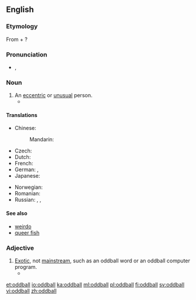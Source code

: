 ==English==
{{wikipedia}}

===Etymology===
From {{term|odd|lang=en}} + {{term|ball|lang=en}}?

{{etystub}}

===Pronunciation===
* {{a|US}} {{IPA|/ˈɑːdˌbɔl/}}, {{X-SAMPA|/"A:d%bO:l/}}

===Noun===
{{en-noun}}

# An [[eccentric]] or [[unusual]] person.
#* {{quote-book|passage="She's different, mister. A real '''oddball''', if you know what I mean. But your little girl would love her. All kids love the Doll Lady."|author=Maris Soule|title=Storybook Hero|page=5|year=1989}}

====Translations====
{{trans-top|eccentric person}}
* Chinese:
*: Mandarin: {{t+|cmn|怪人|tr=guàirén|sc=Hani}}
* Czech: {{t|cs|podivín|m}}
* Dutch: {{t+|nl|kwast}}
* French: {{t+|fr|excentrique|m|f}}
* German: {{t+|de|Spinner|m}}, {{t+|de|Exzentriker|m}}
* Japanese: {{t+|ja|変人|tr=へんじん, henjin|sc=Jpan}}
{{trans-mid}}
* Norwegian: {{t|no|eksentriker}}
* Romanian: {{t+|ro|ciudat|m}}
* Russian: {{t+|ru|сумасброд|m|tr=sumasbród|sc=Cyrl}}, {{t+|ru|чудак|m|tr=čudák|sc=Cyrl}}, {{t+|ru|эксцентрик|m|tr=ekscéntrik|sc=Cyrl}}
{{trans-bottom}}

====See also====
* [[weirdo]]
* [[queer fish]]

===Adjective===
{{en-adj|-}}

# [[exotic|Exotic]], not [[mainstream]], such as an oddball word or an oddball computer program.
#* {{quote-book|passage=An '''oddball''' word processor, for example, might never be supported by such helpful tools as spelling checkers, indexing programs, footnote utilities,...|title=The Complete Guide to Microsystem Management|author=Steven K. Roberts|year=1984}}

[[et:oddball]]
[[io:oddball]]
[[ka:oddball]]
[[ml:oddball]]
[[pl:oddball]]
[[fi:oddball]]
[[sv:oddball]]
[[vi:oddball]]
[[zh:oddball]]